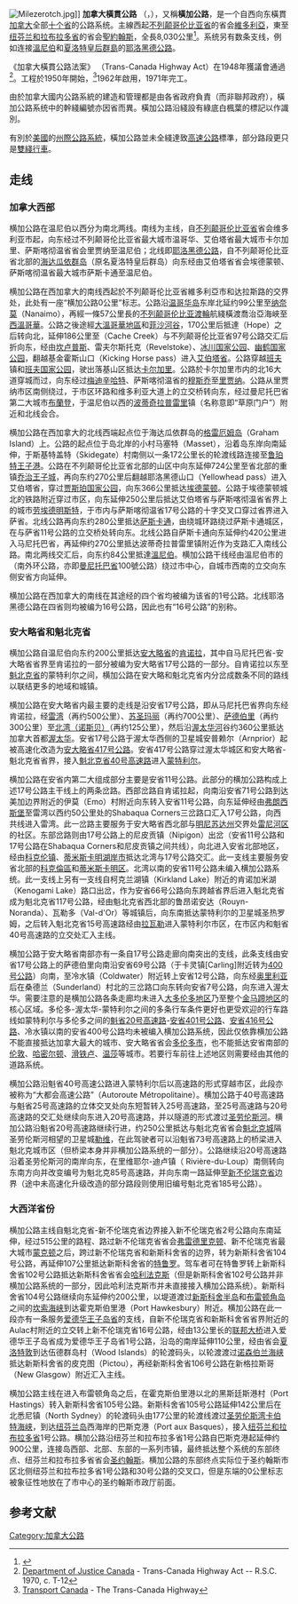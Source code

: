 {{Infobox road2
| country = CAN
| type = TCH
| marker_image = [[Image:TCH-blank.svg|x70px]]
| name =加拿大橫貫公路（橫加公路）
| alternate_name = Trans-Canada Highway
| map = TransCanadaHWY.png
| length_km = 7821
| length_ref = <ref name="cbc">{{cite web |url= http://www.cbc.ca/archives/categories/science-technology/transportation/trans-canada-highway-bridging-the-distance-1/topic---trans-canada-highway-bridging-the-distance.html |publisher= CBC Digital Archives |title= Trans-Canada Highway: Bridging the Distance |accessdate= 2019-02-04 |archive-date= 2016-12-03 |archive-url= https://web.archive.org/web/20161203125324/http://www.cbc.ca/archives/categories/science-technology/transportation/trans-canada-highway-bridging-the-distance-1/topic---trans-canada-highway-bridging-the-distance.html |dead-url= no }}</ref>
| length_notes = 南部路径：{{cvt|2960|km}}
| established = 1962年7月30日<ref>{{cite web |url= http://www.collectionscanada.gc.ca/the-public/005-1142.19-e.html |title= Trans-Canada Highway |work= Unpublished Guides |publisher= Library and Archives of Canada |accessdate= July 29, 2011 |archive-date= 2014-03-30 |archive-url= https://web.archive.org/web/20140330001821/http://www.collectionscanada.gc.ca/the-public/005-1142.19-e.html |dead-url= no }}</ref>
| terminus_a = [[維多利亞_(不列顛哥倫比亞)|維多利亞 (不列顛哥倫比亞)]]
| terminus_b = [[聖約翰斯_(紐芬蘭-拉布拉多)|聖約翰斯 (紐芬蘭-拉布拉多)]]
| cities = [[維多利亞_(不列顛哥倫比亞)|维多利亚]],、[[溫哥華|溫哥華]]、[[亞博斯福|亞博斯福]]、[[卡尔加里|卡尔加里]]、[[埃德蒙顿|埃德蒙顿]]、[[里贾纳|里贾纳]]、[[萨斯卡通|萨斯卡通]]、[[温尼伯|温尼伯]]、[[桑德贝|桑德贝]]、[[大薩德伯里|大薩德伯里]]、[[彼得堡_(安大略省)|彼得堡]]、[[渥太華|渥太華]]、[[蒙特利尔|蒙特利尔]]、[[魁北克市|魁北克市]]、[[夏洛特顿|夏洛特顿]]、[[弗雷德里克頓|弗雷德里克頓]]、[[蒙克顿|蒙克顿]]、{{tsl|en|Cape Breton Regional Municipality||悉尼}}、[[聖約翰斯_(紐芬蘭-拉布拉多)|圣约翰斯]]
}}

[[File:Milezerotch.jpg|thumb]]]]
'''加拿大橫貫公路''' （{{lang-en|Trans-Canada Highway}}，{{lang-fr|Route Transcanadienne}}），又稱'''橫加公路'''，是一个自西向东橫貫[[加拿大|加拿大]]全部[[加拿大行政区划|十个省]]的公路系统。主線西起[[不列颠哥伦比亚省|不列颠哥伦比亚省]]的省会[[維多利亞_(英屬哥倫比亞)|維多利亞]]，東至[[纽芬兰和拉布拉多省|纽芬兰和拉布拉多省]]的省会[[聖約翰_(紐芬蘭與拉布拉多)|聖約翰斯]]，全長8,030公里<ref>{{Cite web |url=http://archives.cbc.ca/IDD-1-73-678/politics_economy/trans_canada/ |title=CBC Digital Archives - Trans-Canada Highway: Bridging the Distance |accessdate=2007-10-11 |archive-date=2008-02-23 |archive-url=https://web.archive.org/web/20080223203920/http://archives.cbc.ca/IDD-1-73-678/politics_economy/trans_canada/ |dead-url=no }}</ref>。系统另有数条支线，例如连接[[溫尼伯|溫尼伯]]和[[夏洛特皇后群島|夏洛特皇后群島]]的[[耶洛黑德公路|耶洛黑德公路]]。

《加拿大橫貫公路法案》 （Trans-Canada Highway Act）在1948年獲議會通過<ref>[http://lois.justice.gc.ca/en/publaw/217522_25895.html Department of Justice Canada] {{Wayback|url=http://lois.justice.gc.ca/en/publaw/217522_25895.html |date=20110725133830 }} - Trans-Canada Highway Act -- R.S.C. 1970, c. T-12</ref>。工程於1950年開始，<ref>[http://www.tc.gc.ca/mediaroom/backgrounders/b04-R007e.htm Transport Canada] {{Wayback|url=http://www.tc.gc.ca/mediaroom/backgrounders/b04-R007e.htm |date=20070506102930 }} - The Trans-Canada Highway</ref>1962年啟用，1971年完工。

由於加拿大國内公路系統的建造和管理都是由各省政府負責（而非聯邦政府），橫加公路系统中的幹綫編號亦因省而異。橫加公路沿綫設有綠底白楓葉的標記以作識別。

有別於[[美國|美國]]的[[州際公路系統|州際公路系統]]，橫加公路並未全綫達致[[高速公路|高速公路]]標準，部分路段更只是[[雙車道高速公路|雙綫行車]]。

== 走线 ==
=== 加拿大西部 ===

横加公路在温尼伯以西分为南北两线。南线为主线，自[[不列颠哥伦比亚省|不列颠哥伦比亚省]]省会维多利亚市起，向东经过不列颠哥伦比亚省最大城市温哥华、艾伯塔省最大城市卡尔加里、萨斯喀彻温省省会里贾纳至温尼伯；北线即[[耶洛黑德公路|耶洛黑德公路]]，自不列颠哥伦比亚省北部的[[海达瓜依|海达瓜依群岛]]（原名夏洛特皇后群岛）向东经由艾伯塔省省会埃德蒙顿、萨斯喀彻温省最大城市萨斯卡通至温尼伯。

横加公路在西加拿大的南线西起於不列颠哥伦比亚省維多利亞市{{Tsl|en|Douglas Street|道格拉斯街}}和达拉斯路的交界处，此处有一座“横加公路0公里”标志。公路沿[[温哥华岛|温哥华岛]]东岸北延约99公里至[[纳奈莫|纳奈莫]]（Nanaimo），再經一條57公里長的[[不列颠哥伦比亚渡輪|不列颠哥伦比亚渡輪]]航綫橫渡喬治亞海峽至[[西溫哥華|西溫哥華]]。公路之後途經[[大溫哥華地區|大溫哥華地區]]和[[菲沙河|菲沙河谷]]，170公里后抵達{{Tsl|en|Hope, British Columbia|霍普}}（Hope）之后转向北，延伸186公里至{{Tsl|en|Cache Creek, British Columbia|卡什溪}}（Cache Creek）与不列颠哥伦比亚省97号公路交汇后折向东，经由[[坎卢普斯|坎卢普斯]]、雷夫尔斯托克（Revelstoke）、[[冰川国家公园|冰川国家公园]]、[[幽鹤国家公园|幽鹤国家公园]]，翻越基金霍斯山口（Kicking Horse pass）进入[[艾伯塔省|艾伯塔省]]。公路穿越[[班夫|班夫]]镇和[[班夫国家公园|班夫国家公园]]，驶出落基山区抵达[[卡尔加里|卡尔加里]]。公路於卡尔加里市内的北16大道穿城而过，向东经过[[梅迪辛哈特|梅迪辛哈特]]、萨斯喀彻温省的[[穆斯乔|穆斯乔]]至[[里贾纳|里贾纳]]。公路从里贾纳市区南侧绕过，于市区环路和维多利亚大道上的立交桥转向东，经过曼尼托巴省第二大城市[[布蘭登|布蘭登]]，于温尼伯以西的[[波蒂奇拉普雷里|波蒂奇拉普雷里]]镇（名称意即“草原门户”）附近和北线会合。

横加公路在西加拿大的北线西端起点位于海达瓜依群岛的[[格雷厄姆岛|格雷厄姆岛]]（Graham Island）上。公路的起点位于岛北岸的小村马塞特（Masset），沿着岛东岸向南延伸，于斯基特盖特（Skidegate）村南侧以一条172公里长的轮渡线路连接至[[鲁珀特王子港|鲁珀特王子港]]。公路在不列颠哥伦比亚省北部的山区中向东延伸724公里至省北部的重镇[[乔治王子城|乔治王子城]]，再向东约270公里后翻越耶洛黑德山口（Yellowhead pass）进入艾伯塔省，穿过[[贾斯珀国家公园|贾斯珀国家公园]]，向东366公里抵达[[埃德蒙顿|埃德蒙顿]]。公路于埃德蒙顿城北的铁路附近穿过市区，向东延伸250公里后抵达艾伯塔省与萨斯喀彻温省省界上的城市[[劳埃德明斯特|劳埃德明斯特]]，于市内与萨斯喀彻温省17号公路的十字交叉口穿过省界进入萨省。北线公路再向东约280公里抵达[[萨斯卡通|萨斯卡通]]，由绕城环路绕过萨斯卡通城区，在与萨省11号公路的立交桥处转向东。北线公路自萨斯卡通向东延伸约420公里进入马尼托巴省，再延伸约270公里抵达波蒂奇拉普雷里镇附近作为支路汇入南线公路。南北两线交汇后，向东约84公里抵達[[溫尼伯|溫尼伯]]。横加公路干线经由溫尼伯市的{{Tsl|en|Perimeter Highway (Winnipeg)|外環公路}}（南外环公路，亦即[[曼尼托巴省|曼尼托巴省]]100號公路）绕过市中心，自城市西南的立交向东侧安省方向延伸。

横加公路在西加拿大的南线在其途经的四个省均被编为该省的1号公路。北线耶洛黑德公路在四省则均被编为16号公路，因此也有“16号公路”的别称。

=== 安大略省和魁北克省 ===

横加公路自温尼伯向东约200公里抵达[[安大略省|安大略省]]的[[肯诺拉|肯诺拉]]，其中自马尼托巴省-安大略省省界至肯诺拉的一部分被编为安大略省17号公路的一部分。自肯诺拉以东至[[魁北克省|魁北克省]]的蒙特利尔之间，横加公路在安大略和魁北克省内分岔成数条不同的路线以联结更多的地域和城镇。

横加公路在安大略省内最主要的走线是沿安省17号公路，即从马尼托巴省界向东经肯诺拉，经[[雷湾|雷湾]]（再约500公里）、[[苏圣玛丽_(安大略省)|苏圣玛丽]]（再约700公里）、[[萨德伯里|萨德伯里]]（再约300公里）至[[诺斯贝|北湾（诺斯贝）]]（再约125公里），然后沿[[渥太华河|渥太华河]]谷约360公里抵达加拿大首都[[渥太华|渥太华]]。安省17号公路于渥太华西侧的卫星城安普赖尔（Arnprior）起被高速化改造为[[安大略417號省道|安大略省417号公路]]。安省417号公路穿过渥太华城区和安大略省-魁北克省省界，接入[[魁北克40号高速公路|魁北克省40号高速路]]进入[[蒙特利尔|蒙特利尔]]。

横加公路在安省内第二大组成部分主要是安省11号公路。此部分的横加公路构成上述17号公路主干线上的两条岔路。西部岔路自肯诺拉起，向南沿安省71号公路到达美加边界附近的伊莫（Emo）村附近向东转入安省11号公路，向东延伸经由[[弗朗西斯堡|弗朗西斯堡]]至雷湾以西约50公里处的Shabaqua Corners三岔路口汇入17号公路，向西共线进入雷湾。此一岔路主要服务于安大略省西北部与[[明尼苏达州|明尼苏达州]]交界处[[雷尼河区|雷尼河区]]的社区。东部岔路则由17号公路上的尼皮贡镇（Nipigon）出岔（安省11号公路和17号公路在Shabaqua Corners和尼皮贡镇之间共线），向北进入安省北部地区，经由[[科克倫_(安大略省)|科克伦镇]]、[[蒂米斯卡明湖岸市|蒂米斯卡明湖岸市]]抵达北湾与17号公路交汇。此一支线主要服务安省北部的[[科克倫區|科克倫區]]和[[蒂米斯卡明區|蒂米斯卡明区]]。北湾以南的安省11号公路未编入横加公路系统。此一支线上另有一支线自柯克兰湖镇（Kirkland Lake）附近的肯诺加米湖（Kenogami Lake）路口出岔，作为安省66号公路向东跨越省界后进入魁北克省成为魁北克省117号公路，经由魁北克省西北部的鲁昂诺安达（Rouyn-Noranda）、瓦勒多（Val-d'Or）等城镇后，向东南抵达蒙特利尔的卫星城圣热罗姆，之后转入魁北克省15号高速路经由[[拉瓦勒_(魁北克)|拉瓦勒]]进入蒙特利尔市区，在市区内和魁省40号高速路的立交处汇入主线。

横加公路于安大略省南部亦有一条自17号公路走廊向南突出的支线，此条支线由安省17号公路上的萨德伯里向南沿安省69号公路（于卡灵镇[Carling]附近转为[[安大略400號省道|400号公路]]）向南，至冷水镇（Coldwater）附近转上安省12号公路，向东经[[奥里利亚|奥里利亚]]后在桑德兰（Sunderland）村北的三岔路口向东转向安省7号公路，向东进入渥太华。需要注意的是横加公路各条走廊均未进入[[大多倫多地區|大多伦多地区]]乃至整个[[金馬蹄地區|金马蹄地区]]的核心区域。多伦多-渥太华-蒙特利尔之间的多条行车条件更好也更受欢迎的行车路线如蒙特利尔与多伦多之间的[[魁北克20号高速公路|魁省20号高速路]]-[[安大略401号省道|安省401号公路]]、[[安大略416號省道|安省416号公路]]、冷水镇以南的安省400号公路均未被编入横加公路系统，因此仅依靠横加公路不能直接抵达加拿大最大的城市、安大略省省会[[多伦多|多伦多市]]，也不能抵达安省南部的[[伦敦_(加拿大)|伦敦]]、[[哈密尔顿_(安大略)|哈密尔顿]]、[[滑铁卢（安大略省）|滑铁卢]]、[[温莎_(安大略省)|温莎]]等城市。若要行车前往上述地区则需要经由其他的道路系统。

横加公路沿魁省40号高速公路进入蒙特利尔后以高速路的形式穿越市区，此段亦被称为“大都会高速公路”（Autoroute Métropolitaine）。横加公路于40号高速路与魁省25号高速路的立体交叉处向东短暂转入25号高速路，至25号高速路与20号高速路的交汇处继续向东进入20号高速路，并以隧道的形式渡过[[圣劳伦斯河|圣劳伦斯河]]。横加公路沿魁省20号高速路继续行进，约250公里抵达与魁北克省省会[[魁北克城|魁北克城]]隔圣劳伦斯河相望的卫星城[[勒维_(魁北克)|勒维]]，在此驾驶者可以沿魁省73号高速路上的桥梁进入魁北克城市区（但桥梁本身并非横加公路系统的一部分）。公路继续沿20号高速路沿着圣劳伦斯河的南岸向东，在里维耶尔-迪卢镇（
Rivière-du-Loup）南侧转向东南方向并改变编号为魁北克85号高速路，并向东南一路延伸至[[新不伦瑞克省|新不伦瑞克省]]边界（途中未高速化升级改造的部分路段则使用旧编号魁北克省185号公路）。

=== 大西洋省份 ===

横加公路主线自魁北克省-新不伦瑞克省边界接入新不伦瑞克省2号公路向东南延伸，经过515公里的路程、路过新不伦瑞克省省会[[弗雷德里克頓|弗雷德里克顿]]、新不伦瑞克省最大城市[[蒙克顿|蒙克顿]]之后，跨过新不伦瑞克省和新斯科舍省的边界，转为新斯科舍省104号公路，再延伸107公里抵达新斯科舍省的[[特鲁罗|特鲁罗]]。驾车者可在特鲁罗转上新斯科舍省102号公路抵达新斯科舍省省会[[哈利法克斯|哈利法克斯]]（但是新斯科舍省102号公路并非横加公路系统的一部分，因此哈利法克斯市并未直接接入横加公路系统）。新斯科舍省104号公路继续向东延伸约200公里，以堤道渡过[[新斯科舍半岛|新斯科舍半岛]]和[[布雷顿角岛|布雷顿角岛]]之间的[[坎索海峡|坎索海峡]]到达霍克斯伯里港（Port Hawkesbury）附近。横加公路在此一段亦有一条服务[[爱德华王子岛省|爱德华王子岛省]]的支线，自新不伦瑞克省和新斯科舍省省界附近的Aulac村附近的立交转上新不伦瑞克省16号公路，经由13公里长的[[联邦大桥|联邦大桥]]进入爱德华王子岛省成为爱德华王子岛省1号公路，沿岛的南岸延伸110公里，经由省会[[夏洛特敦|夏洛特敦]]到达伍德群岛村（Wood Islands）的轮渡码头，以轮渡渡过[[諾森伯倫海峽|诺森伯兰海峡]]抵达新斯科舍省的皮克图（Pictou），再经新斯科舍省106号公路在新格拉斯哥（New Glasgow）附近汇入主线。

横加公路主线在进入布雷顿角岛之后，在霍克斯伯里港以北的黑斯廷斯港村（Port Hastings）转入新斯科舍省105号公路。新斯科舍省105号公路延伸142公里后在北悉尼镇（North Sydney）的轮渡码头由177公里的轮渡线渡过[[圣劳伦斯湾|圣劳伦斯湾]][[卡伯特海峡|卡伯特海峡]]，到达[[纽芬兰岛|纽芬兰岛]]西海岸的巴斯克港（Port aux Basques），接入[[纽芬兰和拉布拉多省|纽芬兰和拉布拉多省]]1号公路。横加公路沿纽芬兰和拉布拉多省1号公路自巴斯克港起延伸约900公里，连接岛西部、北部、东部的一系列市镇，最终抵达整个系统的东部终点、纽芬兰和拉布拉多省省会[[圣约翰斯|圣约翰斯]]。横加公路的东部终点实际位于圣约翰斯市区北侧纽芬兰和拉布拉多省1号公路和30号公路的交叉口，但是东端的0公里标志被象征性地放在了市中心的圣约翰斯市政厅前面。

== 参考文献 ==
<div class="references-small">
<references />
</div>

[[Category:加拿大公路|Category:加拿大公路]]